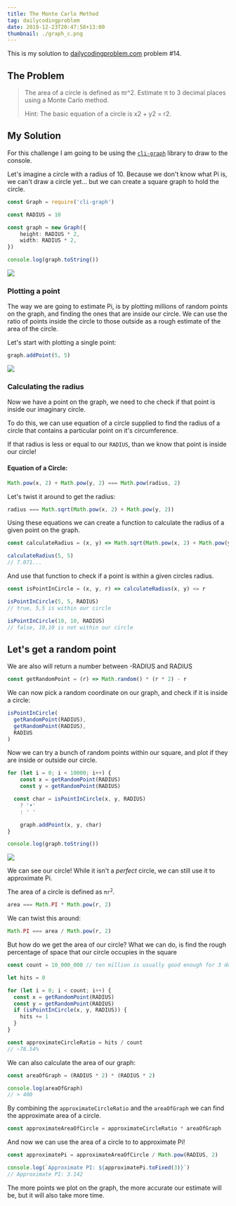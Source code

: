 ```yaml
---
title: The Monte Carlo Method
tag: dailycodingproblem
date: 2019-12-23T20:47:58+13:00
thumbnail: ./graph_c.png
---
```


This is my solution to [dailycodingproblem.com](https://www.dailycodingproblem.com) problem #14.

## The Problem

> The area of a circle is defined as πr^2. Estimate π to 3 decimal places using a
> Monte Carlo method.
> 
> Hint: The basic equation of a circle is x2 + y2 = r2.

## My Solution

For this challenge I am going to be using the
[`cli-graph`](https://npmjs.com/package/cli-graph) library to draw to the
console.

Let's imagine a circle with a radius of 10. Because we don't know what Pi is,
we can't draw a circle yet... but we can create a square graph to hold the
circle.

```typescript
const Graph = require('cli-graph')

const RADIUS = 10

const graph = new Graph({
	height: RADIUS * 2,
	width: RADIUS * 2,
})

console.log(graph.toString())
```

![](./graph_a.png)


### Plotting a point

The way we are going to estimate Pi, is by plotting millions of random points
on the graph, and finding the ones that are inside our circle. We can use the
ratio of points inside the circle to those outside as a rough estimate of the
area of the circle.

Let's start with plotting a single point:

```typescript
graph.addPoint(5, 5)
```

![](./graph_b.png)

### Calculating the radius

Now we have a point on the graph, we need to che check if that point is inside
our imaginary circle.

To do this, we can use equation of a circle supplied to find the radius of a
circle that contains a particular point on it's circumference.

If that radius is less or equal to our `RADIUS`, than we know that point is
inside our circle!

#### Equation of a Circle:

```typescript
Math.pow(x, 2) + Math.pow(y, 2) === Math.pow(radius, 2)
```

Let's twist it around to get the radius:

```typescript
radius === Math.sqrt(Math.pow(x, 2) + Math.pow(y, 2))
```

Using these equations we can create a function to calculate the radius of a
given point on the graph.

```typescript
const calculateRadius = (x, y) => Math.sqrt(Math.pow(x, 2) + Math.pow(y, 2))

calculateRadius(5, 5)
// 7.071...
```

And use that function to check if a point is within a given circles radius.

```typescript
const isPointInCircle = (x, y, r) => calculateRadius(x, y) <= r

isPointInCircle(5, 5, RADIUS)
// true, 5,5 is within our circle

isPointInCircle(10, 10, RADIUS)
// false, 10,10 is not within our circle
```

## Let's get a random point

We are also will return a number between -RADIUS and RADIUS

```typescript
const getRandomPoint = (r) => Math.random() * (r * 2) - r
```

We can now pick a random coordinate on our graph, and check if it is inside
a circle:

```typescript
isPointInCircle(
  getRandomPoint(RADIUS),
  getRandomPoint(RADIUS),
  RADIUS
)
```

Now we can try a bunch of random points within our square, and plot if they are
inside or outside our circle.

```typescript
for (let i = 0; i < 10000; i++) {
	const x = getRandomPoint(RADIUS)
	const y = getRandomPoint(RADIUS)

  const char = isPointInCircle(x, y, RADIUS)
    ? '•'
    : ' '

	graph.addPoint(x, y, char)
}

console.log(graph.toString())
```

![](./graph_c.png)

We can see our circle!
While it isn't a _perfect_ circle, we can still use it to approximate Pi.

The area of a circle is defined as <code>πr<sup>2</sup></code>.

```typescript
area === Math.PI * Math.pow(r, 2)
```

We can twist this around:

```typescript
Math.PI === area / Math.pow(r, 2)
```

But how do we get the area of our circle?
What we can do, is find the rough percentage of space that our circle
occupies in the square

```typescript
const count = 10_000_000 // ten million is usually good enough for 3 decimal places

let hits = 0

for (let i = 0; i < count; i++) {
  const x = getRandomPoint(RADIUS)
  const y = getRandomPoint(RADIUS)
  if (isPointInCircle(x, y, RADIUS)) {
    hits += 1
  }
}

const approximateCircleRatio = hits / count
// ~78.54%
```

We can also calculate the area of our graph:

```typescript
const areaOfGraph = (RADIUS * 2) * (RADIUS * 2)

console.log(areaOfGraph)
// > 400
```

By combining the `approximateCircleRatio` and the `areaOfGraph` we can find the
approximate area of a circle.

```typescript
const approximateAreaOfCircle = approximateCircleRatio * areaOfGraph
```

And now we can use the area of a circle to to approximate Pi!

```typescript
const approximatePi = approximateAreaOfCircle / Math.pow(RADIUS, 2)

console.log(`Approximate PI: ${approximatePi.toFixed(3)}`)
// Approximate PI: 3.142
```

The more points we plot on the graph, the more accurate our estimate will be,
but it will also take more time.
